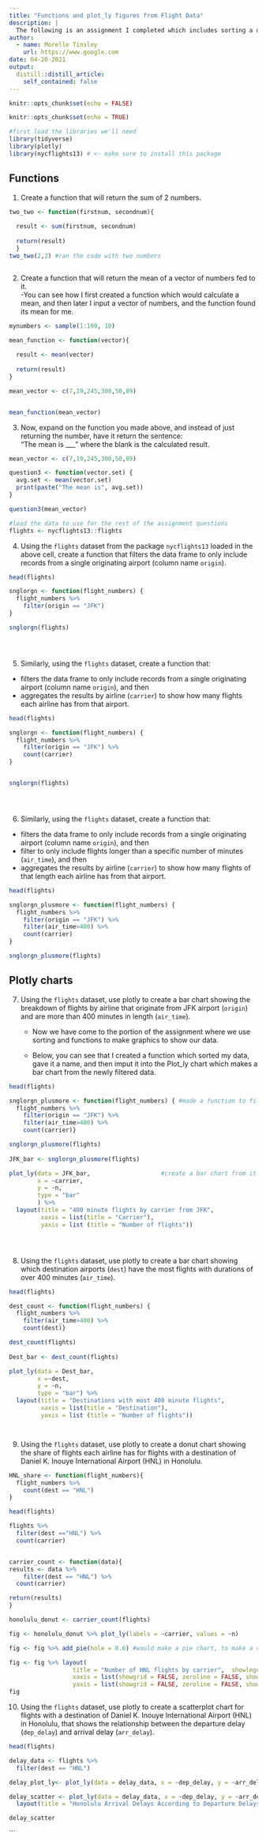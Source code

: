 ```yaml
---
title: "Functions and plot_ly figures from Flight Data"
description: |
  The following is an assignment I completed which includes sorting a data set to find the desired data, creating functions which can then be reused later, and finally creating figures to represent the data.
author:
  - name: Morelle Tinsley
    url: https://www.google.com
date: 04-20-2021
output:
  distill::distill_article:
    self_contained: false
---
```


```r
knitr::opts_chunk$set(echo = FALSE)
```

```r
knitr::opts_chunk$set(echo = TRUE)

#first load the libraries we'll need
library(tidyverse)
library(plotly)
library(nycflights13) # <- make sure to install this package 


```

## Functions

1.  Create a function that will return the sum of 2 numbers.

```r
two_two <- function(firstnum, secondnum){
  
  result <- sum(firstnum, secondnum) 
  
  return(result)
  }
two_two(2,2) #ran the code with two numbers



```

2.  Create a function that will return the mean of a vector of numbers fed to it.\
    -You can see how I first created a function which would calculate a mean, and then later I input a vector of numbers, and the function found its mean for me.

```r

mynumbers <- sample(1:100, 10)

mean_function <- function(vector){ 
  
  result <- mean(vector)
  
  return(result)
}

mean_vector <- c(7,19,245,300,50,89)


mean_function(mean_vector)


```

3.  Now, expand on the function you made above, and instead of just returning the number, have it return the sentence:\
    "The mean is \_\_\_" where the blank is the calculated result.

```r

mean_vector <- c(7,19,245,300,50,89)

question3 <- function(vector.set) {
  avg.set <- mean(vector.set)
  print(paste("The mean is", avg.set))
}

question3(mean_vector)


```

```r
#load the data to use for the rest of the assignment questions
flights <- nycflights13::flights

```

4.  Using the `flights` dataset from the package `nycflights13` loaded in the above cell, create a function that filters the data frame to only include records from a single originating airport (column name `origin`).

```r



head(flights)

snglorgn <- function(flight_numbers) {
  flight_numbers %>%
    filter(origin == "JFK")
}

snglorgn(flights)





```

5.  Similarly, using the `flights` dataset, create a function that:\

-   filters the data frame to only include records from a single originating airport (column name `origin`), and then\
-   aggregates the results by airline (`carrier`) to show how many flights each airline has from that airport.

```r

head(flights)

snglorgn <- function(flight_numbers) {
  flight_numbers %>%
    filter(origin == "JFK") %>% 
    count(carrier)
}


snglorgn(flights)





```

6.  Similarly, using the `flights` dataset, create a function that:\

-   filters the data frame to only include records from a single originating airport (column name `origin`), and then\
-   filter to only include flights longer than a specific number of minutes (`air_time`), and then\
-   aggregates the results by airline (`carrier`) to show how many flights of that length each airline has from that airport.

```r

head(flights)

snglorgn_plusmore <- function(flight_numbers) {
  flight_numbers %>%
    filter(origin == "JFK") %>% 
    filter(air_time>400) %>% 
    count(carrier)
}

snglorgn_plusmore(flights)


```

## Plotly charts

7.  Using the `flights` dataset, use plotly to create a bar chart showing the breakdown of flights by airline that originate from JFK airport (`origin`) and are more than 400 minutes in length (`air_time`).

    -   Now we have come to the portion of the assignment where we use sorting and functions to make graphics to show our data.

    -   Below, you can see that I created a function which sorted my data, gave it a name, and then imput it into the Plot_ly chart which makes a bar chart from the newly filtered data.

```r
head(flights)

snglorgn_plusmore <- function(flight_numbers) { #made a function to filter the data
  flight_numbers %>%
    filter(origin == "JFK") %>% 
    filter(air_time>400) %>% 
    count(carrier)}

snglorgn_plusmore(flights)
  
JFK_bar <- snglorgn_plusmore(flights)

plot_ly(data = JFK_bar,                    #create a bar chart from it
        x = ~carrier,
        y = ~n,
        type = "bar"
        ) %>% 
  layout(title = "400 minute flights by carrier from JFK",
         xaxis = list(title = "Carrier"),
         yaxis = list (title = "Number of flights"))





```

8.  Using the `flights` dataset, use plotly to create a bar chart showing which destination airports (`dest`) have the most flights with durations of over 400 minutes (`air_time`).

```r

head(flights)

dest_count <- function(flight_numbers) {
  flight_numbers %>%
    filter(air_time>400) %>% 
    count(dest)}

dest_count(flights)
  
Dest_bar <- dest_count(flights)

plot_ly(data = Dest_bar,
        x =~dest,
        y = ~n,
        type = "bar") %>% 
  layout(title = "Destinations with most 400 minute flights",
         xaxis = list(title = "Destination"),
         yaxis = list (title = "Number of flights"))




```

9.  Using the `flights` dataset, use plotly to create a donut chart showing the share of flights each airline has for flights with a destination of Daniel K. Inouye International Airport (HNL) in Honolulu.

```r
HNL_share <- function(flight_numbers){
  flight_numbers %>% 
    count(dest == "HNL")
}
```

```r

head(flights)

flights %>% 
  filter(dest =="HNL") %>% 
  count(carrier) 
```

```r

```

```r
carrier_count <- function(data){
results <- data %>% 
    filter(dest == "HNL") %>% 
  count(carrier) 

return(results)
}
```

```r
honolulu_donut <- carrier_count(flights)
```

```r


fig <- honolulu_donut %>% plot_ly(labels = ~carrier, values = ~n)

fig <- fig %>% add_pie(hole = 0.6) #would make a pie chart, to make a donut chart add the hole

fig <- fig %>% layout(
                  title = "Number of HNL flights by carrier",  showlegend = F,
                  xaxis = list(showgrid = FALSE, zeroline = FALSE, showticklabels = FALSE),
                  yaxis = list(showgrid = FALSE, zeroline = FALSE, showticklabels = FALSE))
fig

```

10. Using the `flights` dataset, use plotly to create a scatterplot chart for flights with a destination of Daniel K. Inouye International Airport (HNL) in Honolulu, that shows the relationship between the departure delay (`dep_delay`) and arrival delay (`arr_delay`).

```r

head(flights)

delay_data <- flights %>% 
  filter(dest == "HNL")
```

```r
delay_plot_ly<- plot_ly(data = delay_data, x = ~dep_delay, y = ~arr_delay)

delay_scatter <- plot_ly(data = delay_data, x = ~dep_delay, y = ~arr_delay) %>% 
  layout(title = "Honolulu Arrival Delays According to Departure Delays")

delay_scatter
```

\`\`\`
